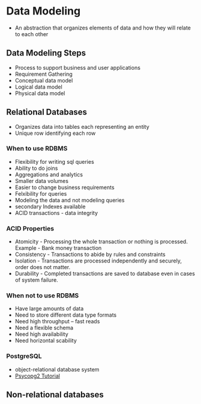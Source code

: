 # Data Modeling

* An abstraction that organizes elements of data and how they will relate to each other

## Data Modeling Steps
* Process to support business and user applications
* Requirement Gathering
* Conceptual data model
* Logical data model
* Physical data model

## Relational Databases
* Organizes data into tables each representing an entity
* Unique row identifying each row

### When to use RDBMS
* Flexibility for writing sql queries
* Ability to do joins
* Aggregations and analytics
* Smaller data volumes
* Easier to change business requirements
* Felxibility for queries
* Modeling the data and not modeling queries
* secondary Indexes available
* ACID transactions - data integrity

### ACID Properties
* Atomicity - Processing the whole transaction or nothing is processed. Example - Bank money transaction
* Consistency - Transactions to abide by rules and constraints
* Isolation - Transactions are processed independently and securely, order does not matter. 
* Durability - Completed transactions are saved to database even in cases of system failure. 

### When not to use RDBMS
* Have large amounts of data
* Need to store different data type formats
* Need high throughput -- fast reads
* Need a flexible schema 
* Need high availability 
* Need horizontal scability

### PostgreSQL
* object-relational database system
* [Psycopg2 Tutorial](https://pynative.com/python-postgresql-tutorial/)




## Non-relational databases
